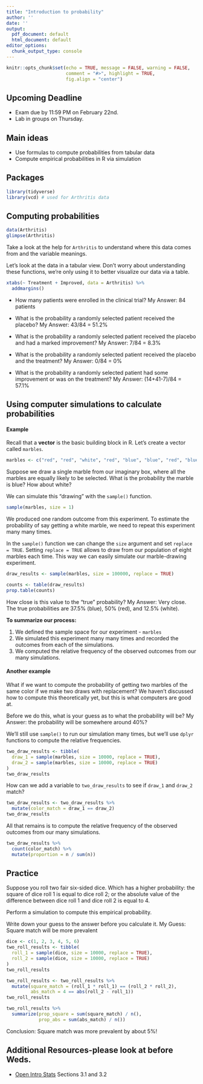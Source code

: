 ```yaml
---
title: "Introduction to probability"
author: ''
date: ''
output:
  pdf_document: default
  html_document: default
editor_options:
  chunk_output_type: console
---
```


```r
knitr::opts_chunk$set(echo = TRUE, message = FALSE, warning = FALSE,
                      comment = "#>", highlight = TRUE,
                      fig.align = "center")
```

## Upcoming Deadline

- Exam due by 11:59 PM on February 22nd.
- Lab in groups on Thursday.

## Main ideas

- Use formulas to compute probabilities from tabular data
- Compute empirical probabilities in R via simulation

## Packages

```r
library(tidyverse)
library(vcd) # used for Arthritis data
```

## Computing probabilities

```r
data(Arthritis)
glimpse(Arthritis)
```

Take a look at the help for `Arthritis` to understand where this data comes
from and the variable meanings.

Let's look at the data in a tabular view. Don't worry about understanding these
functions, we're only using it to better visualize our data via a table.

```r
xtabs(~ Treatment + Improved, data = Arthritis) %>% 
  addmargins()
```

- How many patients were enrolled in the clinical trial?
  My Answer: 84 patients

- What is the probability a randomly selected patient received the placebo?
  My Answer: 43/84 = 51.2%

- What is the probability a randomly selected patient received the placebo
  and had a marked improvement?
  My Answer: 7/84 = 8.3%
  
- What is the probability a randomly selected patient received the placebo
  and the treatment?
  My Answer: 0/84 = 0%
  
- What is the probability a randomly selected patient had some improvement or
  was on the treatment?
  My Answer: (14+41-7)/84 = 57.1%

## Using computer simulations to calculate probabilities

#### Example

Recall that a **vector** is the basic building block in R. Let's create
a vector called `marbles`.

```r
marbles <- c("red", "red", "white", "red", "blue", "blue", "red", "blue")
```

Suppose we draw a single marble from our imaginary box, where all the marbles
are equally likely to be selected. What is the probability the marble is blue? 
How about white?

We can simulate this "drawing" with the `sample()` function.

```r
sample(marbles, size = 1)
```

We produced one random outcome from this experiment. To estimate the probability 
of say getting a white marble, we need to repeat this experiment many many
times.

In the `sample()` function we can change the `size` argument and set
`replace = TRUE`. Setting `replace = TRUE` allows to draw from our population
of eight marbles each time. This way we can easily simulate our marble-drawing 
experiment.

```r
draw_results <- sample(marbles, size = 100000, replace = TRUE)
```

```r
counts <- table(draw_results)
prop.table(counts)
```

How close is this value to the "true" probability?
My Answer: Very close. The true probabilities are 37.5% (blue), 50% (red),
and 12.5% (white).

**To summarize our process:**

1. We defined the sample space for our experiment - `marbles`
2. We simulated this experiment many many times and recorded the outcomes from
   each of the simulations.
3. We computed the relative frequency of the observed outcomes from our many
   simulations.
   
#### Another example

What if we want to compute the probability of getting two marbles of the same
color if we make two draws with replacement? We haven't discussed how to
compute this theoretically yet, but this is what computers are good at.

Before we do this, what is your guess as to what the probability will be?
My Answer: the probability will be somewhere around 40%?

We'll still use `sample()` to run our simulation many times, but we'll
use `dplyr` functions to compute the relative frequencies.

```r
two_draw_results <- tibble(
  draw_1 = sample(marbles, size = 10000, replace = TRUE),
  draw_2 = sample(marbles, size = 10000, replace = TRUE)
)
two_draw_results
```

How can we add a variable to `two_draw_results` to see if `draw_1` and `draw_2`
match?

```r
two_draw_results <- two_draw_results %>% 
  mutate(color_match = draw_1 == draw_2)
two_draw_results
```

All that remains is to compute the relative frequency of the observed outcomes 
from our many simulations.

```r
two_draw_results %>% 
  count(color_match) %>% 
  mutate(proportion = n / sum(n))
```

## Practice

Suppose you roll two fair six-sided dice. Which has a higher probability:
the square of dice roll 1 is equal to dice roll 2; or the absolute value of the
difference between dice roll 1 and dice roll 2 is equal to 4.

Perform a simulation to compute this empirical probability.

Write down your guess to the answer before you calculate it.
My Guess: Square match will be more prevalent

```r
dice <- c(1, 2, 3, 4, 5, 6)
two_roll_results <- tibble(
  roll_1 = sample(dice, size = 10000, replace = TRUE),
  roll_2 = sample(dice, size = 10000, replace = TRUE)
)
two_roll_results
```

```r
two_roll_results <- two_roll_results %>% 
  mutate(square_match = (roll_1 * roll_1) == (roll_2 * roll_2),
         abs_match = 4 == abs(roll_2 - roll_1))
two_roll_results
```

```r
two_roll_results %>% 
  summarize(prop_square = sum(square_match) / n(),
            prop_abs = sum(abs_match) / n())
```

Conclusion: Square match was more prevalent by about 5%!

## Additional Resources-please look at before Weds.

- [Open Intro Stats](https://www.openintro.org/book/os/) Sections 3.1 and 3.2
